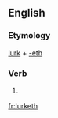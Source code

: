 ==English==

===Etymology===
[[lurk]] + [[-eth]]

===Verb===
{{en-verb form}}

# {{archaic third-person singular of|lurk}}

[[fr:lurketh]]